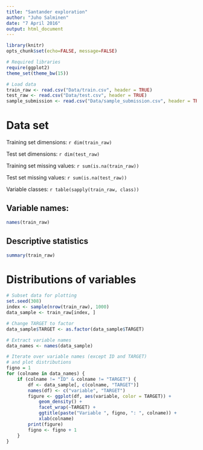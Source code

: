 ```yaml
---
title: "Santander exploration"
author: "Juho Salminen"
date: "7 April 2016"
output: html_document
---
```



```r
library(knitr)
opts_chunk$set(echo=FALSE, message=FALSE)
```

```r
# Required libraries
require(ggplot2)
theme_set(theme_bw(15))

# Load data
train_raw <- read.csv("Data/train.csv", header = TRUE)
test_raw <- read.csv("Data/test.csv", header = TRUE)
sample_submission <- read.csv("Data/sample_submission.csv", header = TRUE)
```

# Data set

Training set dimensions: `r dim(train_raw)`

Test set dimensions: `r dim(test_raw)`

Training set missing values: `r sum(is.na(train_raw))`

Test set missing values: `r sum(is.na(test_raw))`

Variable classes: `r table(sapply(train_raw, class))`

## Variable names:
```r
names(train_raw)
```

## Descriptive statistics
```r
summary(train_raw)
```

# Distributions of variables
```r
# Subset data for plotting
set.seed(308)
index <- sample(nrow(train_raw), 1000)
data_sample <- train_raw[index, ]

# Change TARGET to factor
data_sample$TARGET <- as.factor(data_sample$TARGET)

# Extract variable names
data_names <- names(data_sample)

# Iterate over variable names (except ID and TARGET)
# and plot distributions
figno = 1
for (colname in data_names) {
    if (colname != "ID" & colname != "TARGET") {
        df <- data_sample[, c(colname, "TARGET")]
        names(df) <- c("variable", "TARGET")
        figure <- ggplot(df, aes(variable, color = TARGET)) + 
            geom_density() + 
            facet_wrap(~TARGET) +
            ggtitle(paste("Variable ", figno, ": ", colname)) +
            xlab(colname)
        print(figure)
        figno <- figno + 1
    }
}
```


